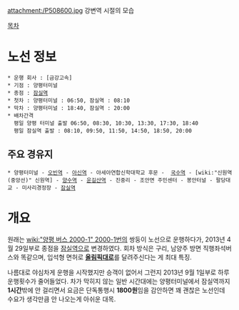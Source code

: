 attachment:/P508600.jpg
강변역 시절의 모습

[[목차]]

= 노선 정보 =
 * 운행 회사 : [금강고속]
 * 기점 : 양평터미널
 * 종점 : [[잠실역]]
 * 첫차 : 양평터미널 : 06:50, 잠실역 : 08:10
 * 막차 : 양평터미널 : 18:40, 잠실역 : 20:00
 * 배차간격 
   평일 양평 터미널 출발 06:50, 08:30, 10:30, 13:30, 17:30, 18:40
   평일 잠실역 출발 : 08:10, 09:50, 11:50, 14:50, 18:50, 20:00
== 주요 경유지 ==
 * 양평터미널 - [[오빈역]] - [[아신역]] - 아세아연합신학대학교 후문 -  [[국수역]] - [wiki:"신원역(중앙선)" 신원역] - [[양수역]] - [[운길산역]] - 진중리 - 조안면 주민센터 - 봉안터널 - 팔당대교 - 미사리경정장 - [[잠실역]]

= 개요 =
원래는 [[wiki:"양평 버스 2000-1" 2000-1번]]의 쌍둥이 노선으로 운행하다가, 2013년 4월 29일부로 종점을 [[잠실역]]으로 변경하였다. 회차 방식은 구리, 남양주 방면 직행좌석버스와 똑같으며, 입석형 면허로 '''[[올림픽대로]]'''를 달려주신다는 게 최대 특징.

나름대로 야심차게 운행을 시작했지만 승객이 없어서 그런지 2013년 9월 1일부로 하루 운행횟수가 줄어들었다. 차가 막히지 않는 일반 시간대에는 양평터미널에서 잠실역까지 '''1시간'''밖에 안 걸리면서 요금은 단독통행시 '''1800원'''임을 감안하면 꽤 괜찮은 노선인데 수요가 생각만큼 안 나오는게 아쉬운 대목.
